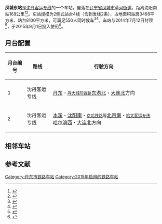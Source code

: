 {{Infobox China railway station
|车站名称 = 凤城东站
|图片 = 凤城东站.jpg
|图片介绍 = 车站站房
|其他名称 = 
|车站拼音 = Fengcheng Dong
|英文名称 = Fengchengdong Railway Station
|车站代码 = 63608
|电报码 = FDT
|拼音码 = FCD
|车站位置 = [[遼寧省|遼寧省]][[丹东市|丹东市]][[凤城市|凤城市]][[草河街道|草河街道]]保卫村
|坐标 = {{coord|40|27|47.39|N|124|7|44.51|E|display=inline,title}}
|线路 = [[沈丹客运专线|沈丹客运专线]]
|车站等级 =
|使用状态= 使用中
|开通运营=2015年9月1日
|股道数目 =4
|正线= 2
|到发线= 2
|月台数目 = 2个
}}

'''凤城东站'''是[[沈丹客运专线|沈丹客运专线]]的一个车站，座落在[[辽宁省|辽宁省]][[凤城市|凤城市]][[草河街道|草河街道]]，距离沈阳南站168公里<ref>{{cite news|url=http://ddnews.nen.com.cn/system/2015/05/12/017541198.shtml|title=丹东记者探访“森林旅游铁路”|publisher=东北新闻网|accessdate=2015-07-06|archive-date=2015-07-06|archive-url=https://web.archive.org/web/20150706205150/http://ddnews.nen.com.cn/system/2015/05/12/017541198.shtml|dead-url=no}}</ref><ref>{{cite news|url=http://www.dandong.gov.cn/a/jinridandong/2015/0512/22113.html|title=沈丹客专建设工程现场 高铁梦想 渐成现实|publisher=丹东市政府网站}}{{Dead link|date=2019年4月 |bot=InternetArchiveBot |fix-attempted=yes }}</ref>。车站规模为2侧式站台4线（含到发线2条），占地面积站房3498平方米、站台8100平方米，可满足550人同时候车<ref>{{cite web|url=http://www.rebcenter.com/bidInfo/content.action?id=1109|title=新建沈阳至丹东铁路客运专线站房及相关工程施工总价承包招标资格预审公告（代招标公告）|publisher=铁路建设工程网|deadurl=yes|archiveurl=https://archive.is/20150706113319/http://www.rebcenter.com/bidInfo/content.action?id=1109|archivedate=2015-07-06|accessdate=2015-07-06}}</ref><ref>{{cite web|url=http://www.rebcenter.com/showPdf.action?id=549|title=关于新建沈阳至丹东铁路客运专线初步设计的批复|publisher=铁路建设工程网|deadurl=yes|archiveurl=https://web.archive.org/web/20150518083606/http://www.rebcenter.com/showPdf.action?id=549|archivedate=2015-05-18|accessdate=2015-07-06}}</ref>。车站与2014年7月12日封顶<ref>{{cite web|url=http://www.626236.net/lujuzhengce/1449.html|title=中铁航空港沈丹站房名目凤城东站顺利封顶|publisher=中国铁路网|accessdate=2015-07-06|archive-date=2016-03-06|archive-url=https://web.archive.org/web/20160306155119/http://www.626236.net/lujuzhengce/1449.html|dead-url=yes}}</ref>，于2015年9月1日投入使用<ref>{{cite news|url=http://news.xinhuanet.com/fortune/2015-09/01/c_1116438573.htm|title=一条不同意义的高铁——写在沈丹高铁通车之际|publisher=新华网|accessdate=2016-04-17|archive-date=2015-09-04|archive-url=https://web.archive.org/web/20150904012548/http://news.xinhuanet.com/fortune/2015-09/01/c_1116438573.htm|dead-url=no}}</ref>。

==月台配置==
{| border="1" cellspacing="0" cellpadding="3" frame="hsides" rules="rows"
!月台编号||路线||行驶方向
|-
! 1
| 沈丹客运专线
| [[丹东站|丹东]]・<small>[[丹大城际铁路|丹大城际铁路]]</small>[[东港北站|东港北]]・[[大连北站|大连北]]方向
|-
! 2
| 沈丹客运专线
| [[本溪站|本溪]]・[[沈阳南站|沈阳南]]・<small>[[京哈铁路|京哈铁路]]等</small>[[北京南站|北京南]]・<small>[[哈大客运专线|哈大客运专线]]</small>[[哈尔滨西站|哈尔滨西]]・[[大连北站|大连北]]方向
|}

== 相邻车站 ==
{{start rail box|[[中国铁路|中国铁路]]}}
{{s-inop|[[通远堡西站|通远堡西站]]}}
{{s-line|[[沈丹客运专线|沈丹客运专线]]}}
{{s-inop|[[五龙背东站|五龙背东站]]}}
{{end box}}


==参考文献==
{{Reflist}}

{{Railwaystation-stub}}

{{沈丹客运专线}}

[[Category:丹东市铁路车站|Category:丹东市铁路车站]]
[[Category:2015年启用的铁路车站|Category:2015年启用的铁路车站]]